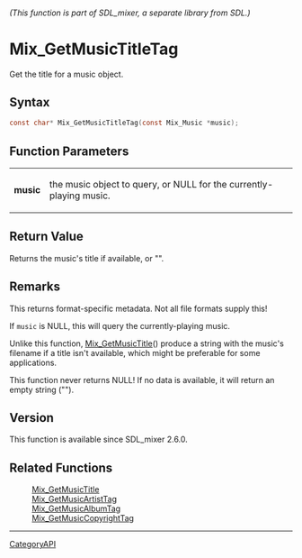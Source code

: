 ====== (This function is part of SDL_mixer, a separate library from SDL.) ======
= Mix_GetMusicTitleTag =

Get the title for a music object.

== Syntax ==

<syntaxhighlight lang='c'>
const char* Mix_GetMusicTitleTag(const Mix_Music *music);
</syntaxhighlight>

== Function Parameters ==

{|
|'''music'''
|the music object to query, or NULL for the currently-playing music.
|}

== Return Value ==

Returns the music's title if available, or "".

== Remarks ==

This returns format-specific metadata. Not all file formats supply this!

If <code>music</code> is NULL, this will query the currently-playing music.

Unlike this function, [[Mix_GetMusicTitle]]() produce a string with the
music's filename if a title isn't available, which might be preferable for
some applications.

This function never returns NULL! If no data is available, it will return
an empty string ("").

== Version ==

This function is available since SDL_mixer 2.6.0.

== Related Functions ==

:[[Mix_GetMusicTitle]]
:[[Mix_GetMusicArtistTag]]
:[[Mix_GetMusicAlbumTag]]
:[[Mix_GetMusicCopyrightTag]]

----
[[CategoryAPI]]


